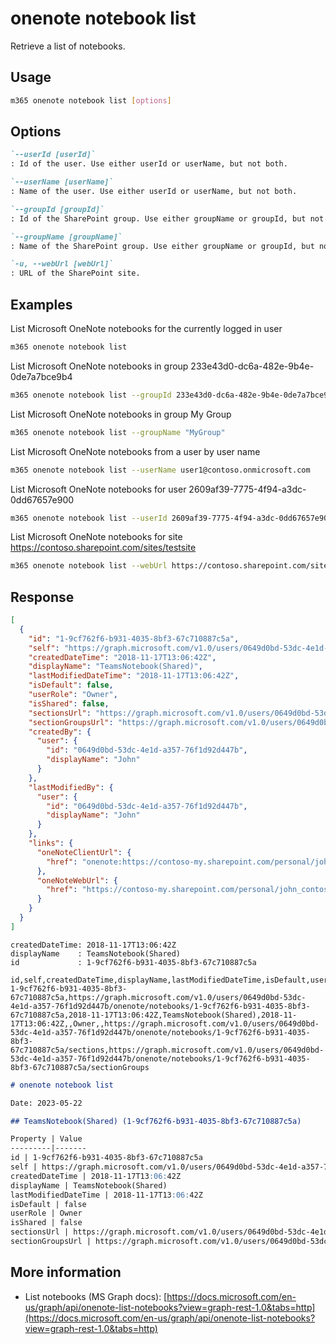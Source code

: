 
# onenote notebook list

Retrieve a list of notebooks.

## Usage

```sh
m365 onenote notebook list [options]
```

## Options

```md definition-list
`--userId [userId]`
: Id of the user. Use either userId or userName, but not both.

`--userName [userName]`
: Name of the user. Use either userId or userName, but not both.

`--groupId [groupId]`
: Id of the SharePoint group. Use either groupName or groupId, but not both

`--groupName [groupName]`
: Name of the SharePoint group. Use either groupName or groupId, but not both.

`-u, --webUrl [webUrl]`
: URL of the SharePoint site.
```

<Global />

## Examples

List Microsoft OneNote notebooks for the currently logged in user

```sh
m365 onenote notebook list
```

List Microsoft OneNote notebooks in group 233e43d0-dc6a-482e-9b4e-0de7a7bce9b4

```sh
m365 onenote notebook list --groupId 233e43d0-dc6a-482e-9b4e-0de7a7bce9b4
```

List Microsoft OneNote notebooks in group My Group

```sh
m365 onenote notebook list --groupName "MyGroup"
```

List Microsoft OneNote notebooks from a user by user name

```sh
m365 onenote notebook list --userName user1@contoso.onmicrosoft.com
```

List Microsoft OneNote notebooks for user 2609af39-7775-4f94-a3dc-0dd67657e900

```sh
m365 onenote notebook list --userId 2609af39-7775-4f94-a3dc-0dd67657e900
```

List Microsoft OneNote notebooks for site https://contoso.sharepoint.com/sites/testsite

```sh
m365 onenote notebook list --webUrl https://contoso.sharepoint.com/sites/testsite
```

## Response

<Tabs>
  <TabItem value="JSON">

  ```json
  [
    {
      "id": "1-9cf762f6-b931-4035-8bf3-67c710887c5a",
      "self": "https://graph.microsoft.com/v1.0/users/0649d0bd-53dc-4e1d-a357-76f1d92d447b/onenote/notebooks/1-9cf762f6-b931-4035-8bf3-67c710887c5a",
      "createdDateTime": "2018-11-17T13:06:42Z",
      "displayName": "TeamsNotebook(Shared)",
      "lastModifiedDateTime": "2018-11-17T13:06:42Z",
      "isDefault": false,
      "userRole": "Owner",
      "isShared": false,
      "sectionsUrl": "https://graph.microsoft.com/v1.0/users/0649d0bd-53dc-4e1d-a357-76f1d92d447b/onenote/notebooks/1-9cf762f6-b931-4035-8bf3-67c710887c5a/sections",
      "sectionGroupsUrl": "https://graph.microsoft.com/v1.0/users/0649d0bd-53dc-4e1d-a357-76f1d92d447b/onenote/notebooks/1-9cf762f6-b931-4035-8bf3-67c710887c5a/sectionGroups",
      "createdBy": {
        "user": {
          "id": "0649d0bd-53dc-4e1d-a357-76f1d92d447b",
          "displayName": "John"
        }
      },
      "lastModifiedBy": {
        "user": {
          "id": "0649d0bd-53dc-4e1d-a357-76f1d92d447b",
          "displayName": "John"
        }
      },
      "links": {
        "oneNoteClientUrl": {
          "href": "onenote:https://contoso-my.sharepoint.com/personal/john_contoso_onmicrosoft_com/Documents/Notebooks/TeamsNotebook(Shared)"
        },
        "oneNoteWebUrl": {
          "href": "https://contoso-my.sharepoint.com/personal/john_contoso_onmicrosoft_com/Documents/Notebooks/TeamsNotebook(Shared)"
        }
      }
    }
  ]
  ```

  </TabItem>
  <TabItem value="Text">

  ```text
  createdDateTime: 2018-11-17T13:06:42Z
  displayName    : TeamsNotebook(Shared)
  id             : 1-9cf762f6-b931-4035-8bf3-67c710887c5a
  ```

  </TabItem>
  <TabItem value="CSV">

  ```csv
  id,self,createdDateTime,displayName,lastModifiedDateTime,isDefault,userRole,isShared,sectionsUrl,sectionGroupsUrl
  1-9cf762f6-b931-4035-8bf3-67c710887c5a,https://graph.microsoft.com/v1.0/users/0649d0bd-53dc-4e1d-a357-76f1d92d447b/onenote/notebooks/1-9cf762f6-b931-4035-8bf3-67c710887c5a,2018-11-17T13:06:42Z,TeamsNotebook(Shared),2018-11-17T13:06:42Z,,Owner,,https://graph.microsoft.com/v1.0/users/0649d0bd-53dc-4e1d-a357-76f1d92d447b/onenote/notebooks/1-9cf762f6-b931-4035-8bf3-67c710887c5a/sections,https://graph.microsoft.com/v1.0/users/0649d0bd-53dc-4e1d-a357-76f1d92d447b/onenote/notebooks/1-9cf762f6-b931-4035-8bf3-67c710887c5a/sectionGroups
  ```

  </TabItem>
  <TabItem value="Markdown">

  ```md
  # onenote notebook list

  Date: 2023-05-22

  ## TeamsNotebook(Shared) (1-9cf762f6-b931-4035-8bf3-67c710887c5a)

  Property | Value
  ---------|-------
  id | 1-9cf762f6-b931-4035-8bf3-67c710887c5a
  self | https://graph.microsoft.com/v1.0/users/0649d0bd-53dc-4e1d-a357-76f1d92d447b/onenote/notebooks/1-9cf762f6-b931-4035-8bf3-67c710887c5a
  createdDateTime | 2018-11-17T13:06:42Z
  displayName | TeamsNotebook(Shared)
  lastModifiedDateTime | 2018-11-17T13:06:42Z
  isDefault | false
  userRole | Owner
  isShared | false
  sectionsUrl | https://graph.microsoft.com/v1.0/users/0649d0bd-53dc-4e1d-a357-76f1d92d447b/onenote/notebooks/1-9cf762f6-b931-4035-8bf3-67c710887c5a/sections
  sectionGroupsUrl | https://graph.microsoft.com/v1.0/users/0649d0bd-53dc-4e1d-a357-76f1d92d447b/onenote/notebooks/1-9cf762f6-b931-4035-8bf3-67c710887c5a/sectionGroups
  ```

  </TabItem>
</Tabs>

## More information

- List notebooks (MS Graph docs): [https://docs.microsoft.com/en-us/graph/api/onenote-list-notebooks?view=graph-rest-1.0&tabs=http](https://docs.microsoft.com/en-us/graph/api/onenote-list-notebooks?view=graph-rest-1.0&tabs=http)

